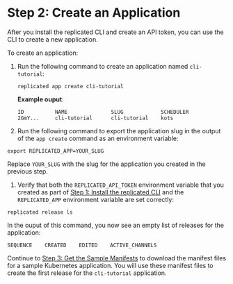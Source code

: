 # Step 2: Create an Application

After you install the replicated CLI and create an API token, you can use the CLI to create a new application.

To create an application:

1. Run the following command to create an application named `cli-tutorial`:

    ```
    replicated app create cli-tutorial
    ```

    **Example ouput**:

    ```
    ID          NAME              SLUG            SCHEDULER
    2GmY...     cli-tutorial      cli-tutorial    kots
    ```

1. Run the following command to export the application slug in the output of the `app create` command as an environment variable:

  ```
  export REPLICATED_APP=YOUR_SLUG
  ```
  Replace `YOUR_SLUG` with the slug for the application you created in the previous step.

1. Verify that both the `REPLICATED_API_TOKEN` environment variable that you created as part of [Step 1: Install the replicated CLI](tutorial-cli-install-cli) and the `REPLICATED_APP` environment variable are set correctly:

  ```
  replicated release ls
  ```

  In the ouput of this command, you now see an empty list of releases for the application:

  ```
  SEQUENCE    CREATED    EDITED    ACTIVE_CHANNELS
  ```

Continue to [Step 3: Get the Sample Manifests](tutorial-cli-manifests) to download the manifest files for a sample Kubernetes application. You will use these manifest files to create the first release for the `cli-tutorial` application.
